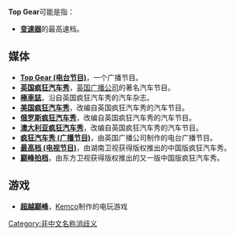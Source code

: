 '''Top Gear'''可能是指：
* '''[[变速器|变速器]]'''的最高速档。

== 媒体 ==
* '''[[Top_Gear_(电台节目)|Top Gear (电台节目)]]'''，一个广播节目。
* '''[[英国疯狂汽车秀|英国疯狂汽车秀]]'''，[[英国广播公司|英国广播公司]]的著名汽车节目。
* '''[[極車誌|極車誌]]'''，沿自英国疯狂汽车秀的汽车杂志。
* '''[[美国疯狂汽车秀|美国疯狂汽车秀]]'''，改编自英国疯狂汽车秀的汽车节目。
* '''[[俄罗斯疯狂汽车秀|俄罗斯疯狂汽车秀]]'''，改编自英国疯狂汽车秀的汽车节目。
* '''[[澳大利亚疯狂汽车秀|澳大利亚疯狂汽车秀]]'''，改编自英国疯狂汽车秀的汽车节目。
* '''[[疯狂汽车秀_(广播节目)|疯狂汽车秀 (广播节目)]]'''，由英国广播公司制作的电台广播节目。
* '''[[最高档_(电视节目)|最高档 (电视节目)]]'''，由湖南卫视获得版权推出的中国版疯狂汽车秀。
* '''[[巅峰拍档|巅峰拍档]]'''，由东方卫视获得版权推出的又一版中国版疯狂汽车秀。

== 游戏 ==
* '''[[超越巅峰_(游戏)|超越巅峰]]'''，[[Kemco|Kemco]]制作的电玩游戏
{{disambig|Cat=作品消歧義}}

[[Category:非中文名称消歧义|Category:非中文名称消歧义]]